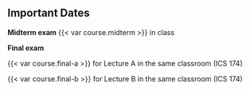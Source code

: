 ## Important Dates

**Midterm exam** {{< var course.midterm >}} in class


**Final exam** 

{{< var course.final-a >}} for Lecture A in the same classroom (ICS 174) 

{{< var course.final-b >}} for Lecture B in the same classroom (ICS 174)
